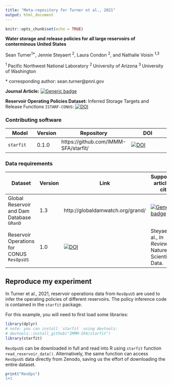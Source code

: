 ```yaml
---
title: "Meta-repository for Turner et al., 2021"
output: html_document
---
```


```r
knitr::opts_chunk$set(echo = TRUE)
```

**Water storage and release policies for all large reservoirs of conterminous United States**

Sean Turner<sup>1\*</sup>, Jennie Steyaert <sup>2</sup>, Laura Condon <sup>2</sup>, and Nathalie Voisin <sup>1,3</sup>

<sup>1 </sup> Pacific Northwest National Laboratory
<sup>2 </sup> University of Arizona
<sup>3 </sup> University of Washington

\* corresponding author: sean.turner@pnnl.gov


**Journal Article:** [![Generic badge](https://img.shields.io/badge/DOI-10.1016/j.jhydrol.2021.126843-orange.svg)](https://doi.org/10.1016/j.jhydrol.2021.126843)

**Reservoir Operating Policies Dataset:** Inferred Storage Targets and Release Functions `ISTARF-CONUS`: [![DOI](https://zenodo.org/badge/DOI/10.5281/zenodo.4602277.svg)](https://doi.org/10.5281/zenodo.4602277)

### Contributing software

| Model | Version | Repository | DOI |
|-------------|-----|------|----------------------------|
| `starfit` | 0.1.0 | https://github.com/IMMM-SFA/starfit/ | [![DOI](https://zenodo.org/badge/DOI/10.5281/zenodo.4924634.svg)](https://doi.org/10.5281/zenodo.4924634) |

### Data requirements

| Dataset | Version | Link | Supporting article to cite |
|-------------|-----|------|----------------------------|
| Global Reservoir and Dam Database `GRanD` | 1.3 | http://globaldamwatch.org/grand/ | [![Generic badge](https://img.shields.io/badge/DOI-10.1890/100125-orange.svg)](https://doi.org/10.1890/100125) |
| Reservoir Operations for CONUS `ResOpsUS` | 1.0 | [![DOI](https://zenodo.org/badge/DOI/10.5281/zenodo.5367383.svg)](https://doi.org/10.5281/zenodo.5367383) | Steyaert et al., *In Review*, Nature Scientific Data. |


## Reproduce my experiment
In Turner et al., 2021, reservoir operations data from `ResOpsUS` are used to infer the operating policies of different reservoirs. The policy inference code is contained in the `starfit` package.

For this example, you will need to first load some libraries:

```r
library(dplyr)
# note: you can install `starfit` using devtools:
# devtools::install_github("IMMM-SFA/starfit")
library(starfit)
```

`ResOpsUS` can be downloaded in full and read into R using `starfit` function `read_reservoir_data()`. Alternatively, the same function can access `ResOpsUS` data directly from Zenodo, saving us the effort of downloading the entire dataset.

```r

print("ResOps")
1+1

```









